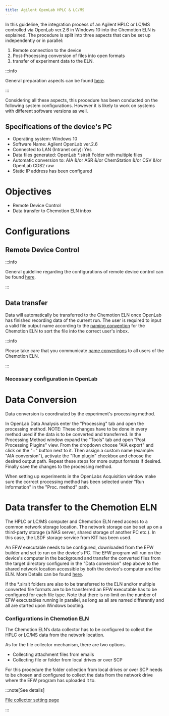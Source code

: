 ```yaml
---
title: Agilent OpenLab HPLC & LC/MS
---
```


In this guideline, the integration process of an Agilent HPLC or LC/MS controlled via OpenLab ver.2.6 in Windows 10 into the Chemotion ELN is explained.
The procedure is split into three aspects that can be set up independently or in parallel:

1. Remote connection to the device
2. Post-Processing conversion of files into open formats
3. transfer of experiment data to the ELN.

:::info

General preparation aspects can be found [here](../../devices#general-preparation-aspects).

:::

Considering all these aspects, this procedure has been conducted on the following system configurations.
However it is likely to work on systems with different software versions as well.

## Specifications of the device's PC

- Operating system: Windows 10
- Software Name: Agilent OpenLab ver.2.6
- Connected to LAN (Intranet only): Yes
- Data files generated: OpenLab \*.sirslt Folder with multiple files
- Automatic conversion to: AIA &/or ASR &/or ChemStation &/or CSV &/or OpenLab CDS2 raw
- Static IP address has been configured

# Objectives

- Remote Device Control
- Data transfer to Chemotion ELN inbox

# Configurations

## Remote Device Control

:::info

General guideline regarding the configurations of remote device control can be found [here](../configurations/remote_control).

:::

## Data transfer

Data will automatically be transferred to the Chemotion ELN once OpenLab has finished recording data of the current run.
The user is required to input a valid file output name according to the [naming convention](../../devices#name-conventions) for the Chemotion ELN to sort the file into the correct user's inbox.

:::info

Please take care that you communicate [name conventions](../../devices#name-conventions) to all users of the Chemotion ELN.

:::

### Necessary configuration in OpenLab

# Data Conversion

Data conversion is coordinated by the experiment's processing method.

In OpenLab Data Analysis enter the "Processing" tab and open the processing method.
NOTE: These changes have to be done in every method used if the data is to be converted and transferred.
In the Processing Method window expand the "Tools" tab and open "Post Processing Plugins" view.
From the dropdown choose "AIA export" and click on the "+" button next to it.
Then assign a custom name (example: "AIA conversion"), activate the "Run plugin" checkbox and choose the desired output path.
Repeat these steps for more output formats if desired. Finally save the changes to the processing method.

When setting up experiments in the OpenLabs Acquisition window make sure the correct processing method has been selected under "Run Information" in the "Proc. method" path.

# Data transfer to the Chemotion ELN

The HPLC or LC/MS computer and Chemotion ELN need access to a common network storage location.
The network storage can be set up on a third-party storage (a NAS server, shared storage of another PC etc.).
In this case, the LSDF storage service from KIT has been used.

An EFW executable needs to be configured, downloaded from the EFW builder and set to run on the device's PC.
The EFW program will run on the device's computer in the background and transfer the converted files from the target directory configured in the "Data conversion" step above to the shared network location accessible by both the device's computer and the ELN.
More Details can be found [here](../configurations/data_transfer).

If the \*.sirslt folders are also to be transferred to the ELN and/or multiple converted file formats are to be transferred an EFW executable has to be configured for each file type.
Note that there is no limit on the number of EFW executables running in parallel, as long as all are named differently and all are started upon Windows booting.

### Configurations in Chemotion ELN

The Chemotion ELN’s data collector has to be configured to collect the HPLC or LC/MS data from the network location.

As for the file collector mechanism, there are two options.

- Collecting attachment files from emails
- Collecting file or folder from local drives or over SCP

For this procedure the folder collection from local drives or over SCP needs to be chosen and configured to collect the data from the network drive where the EFW program has uploaded it to.

:::note[See details]

[File collector setting page](../../install_configure/configuration#data-collection)

:::
